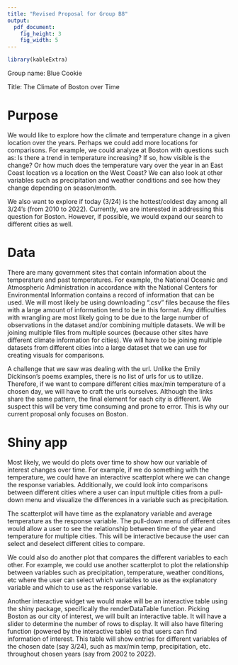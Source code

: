 ```yaml
---
title: "Revised Proposal for Group B8"
output: 
  pdf_document:
    fig_height: 3
    fig_width: 5
---
```


```r
library(kableExtra)
```

<!-- Change the title to "Shiny Proposal for Group A# or B#", depending on your section, with your # -->

<!-- For the Revised proposal, add "Revised" to the title -->

Group name: Blue Cookie

<!-- The group name will be used as the name of your group repo for both group projects. -->

Title: The Climate of Boston over Time

<!-- The tentative title of your shiny project -->

# Purpose

<!-- Describe the general topic/phenomena you want to explore, as well as some questions that you hope to address. -->

We would like to explore how the climate and temperature change in a given location over the years. Perhaps we could add more locations for comparisons. For example, we could analyze at Boston with questions such as: Is there a trend in temperature increasing? If so, how visible is the change? Or how much does the temperature vary over the year in an East Coast location vs a location on the West Coast? We can also look at other variables such as precipitation and weather conditions and see how they change depending on season/month.

We also want to explore if today (3/24) is the hottest/coldest day among all 3/24's (from 2010 to 2022). Currently, we are interested in addressing this question for Boston. However, if possible, we would expand our search to different cities as well.

# Data 

There are many government sites that contain information about the temperature and past temperatures. For example, the National Oceanic and Atmospheric Administration in accordance with the National Centers for Environmental Information contains a record of information that can be used. We will most likely be using downloading ".csv" files because the files with a large amount of information tend to be in this format. Any difficulties with wrangling are most likely going to be due to the large number of observations in the dataset and/or combining multiple datasets. We will be joining multiple files from multiple sources (because other sites have different climate information for cities). We will have to be joining multiple datasets from different cities into a large dataset that we can use for creating visuals for comparisons.

A challenge that we saw was dealing with the url. Unlike the Emily Dickinson's poems examples, there is no list of urls for us to utilize. Therefore, if we want to compare different cities max/min temperature of a chosen day, we will have to craft the urls ourselves. Although the links share the same pattern, the final element for each city is different. We suspect this will be very time consuming and prone to error. This is why our current proposal only focuses on Boston.

<!-- Identify one or more data sources that could be used in the project. What form is the data in (downloadable csv file? needs to be scraped from web?)? What do you imagine will be challenging about ingesting and/or wrangling the data? -->

# Shiny app

<!-- Describe some visualizations, tables, and/or other components you envision including in your Shiny app. What will the interactive components be? -->

Most likely, we would do plots over time to show how our variable of interest changes over time. For example, if we do something with the temperature, we could have an interactive scatterplot where we can change the response variables. Additionally, we could look into comparisons between different cities where a user can input multiple cities from a pull-down menu and visualize the differences in a variable such as precipitation.

The scatterplot will have time as the explanatory variable and average temperature as the response variable. The pull-down menu of different cites would allow a user to see the relationship between time of the year and temperature for multiple cities. This will be interactive because the user can select and deselect different cities to compare.

We could also do another plot that compares the different variables to each other. For example, we could use another scatterplot to plot the relationship between variables such as precipitation, temperature, weather conditions, etc where the user can select which variables to use as the explanatory variable and which to use as the response variable.

Another interactive widget we would make will be an interactive table using the shiny package, specifically the renderDataTable function. Picking Boston as our city of interest, we will built an interactive table. It will have a slider to determine the number of rows to display. It will also have filtering function (powered by the interactive table) so that users can find information of interest. This table will show entries for different variables of the chosen date (say 3/24), such as max/min temp, precipitation, etc. throughout chosen years (say from 2002 to 2022).
